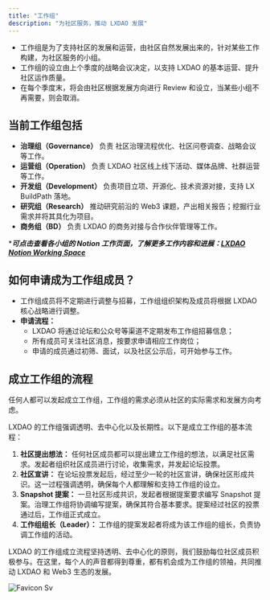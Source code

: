 ```yaml
---
title: "工作组"
description: "为社区服务，推动 LXDAO 发展"
---
```


- 工作组是为了支持社区的发展和运营，由社区自然发展出来的，针对某些工作构建，为社区服务的小组。
- 工作组的设立由上个季度的战略会议决定，以支持 LXDAO 的基本运营、提升社区运作质量。
- 在每个季度末，将会由社区根据发展方向进行 Review 和设立，当某些小组不再需要，则会取消。

## **当前工作组包括**

- **治理组（Governance）** 负责 社区治理流程优化、社区问卷调查、战略会议等工作。
- **运营组（Operation）** 负责 LXDAO 社区线上线下活动、媒体品牌、社群运营等工作。
- **开发组（Development）** 负责项目立项、开源化、技术资源对接，支持 LX BuildPath 落地。
- **研究组（Research）** 推动研究前沿的 Web3 课题，产出相关报告；挖掘行业需求并将其具化为项目。
- **商务组（BD）** 负责 LXDAO 的商务对接与合作伙伴管理等工作。

****可点击查看各小组的  Notion 工作页面，了解更多工作内容和进展：[LXDAO Notion Working Space](https://www.notion.so/LXDAO-Notion-Working-Space-e6c82cfdae8b4ded98507538a9703dbc?pvs=21)*** 

## **如何申请成为工作组成员？**

- 工作组成员将不定期进行调整与招募，工作组组织架构及成员将根据 LXDAO 核心战略进行调整。
- **申请流程：**
    - LXDAO 将通过论坛和公众号等渠道不定期发布工作组招募信息；
    - 所有成员可关注社区消息，按要求申请相应工作岗位；
    - 申请的成员通过初筛、面试，以及社区公示后，可开始参与工作。

## **成立工作组的流程**

任何人都可以发起成立工作组，工作组的需求必须从社区的实际需求和发展方向考虑。

LXDAO 的工作组强调透明、去中心化以及长期性。以下是成立工作组的基本流程：

1. **社区提出想法：** 任何社区成员都可以提出建立工作组的想法，以满足社区需求。发起者组织社区成员进行讨论，收集需求，并发起论坛投票。
2. **社区宣讲：** 在论坛投票发起后，经过至少一轮的社区宣讲，确保社区形成共识。这一过程强调透明，确保每个人都理解和支持工作组的设立。
3. **Snapshot 提案：** 一旦社区形成共识，发起者根据提案要求编写 Snapshot 提案。治理工作组将协调编写提案，确保其符合基本要求。提案经过社区的投票通过后，工作组正式成立。
4. **工作组组长（Leader）：** 工作组的提案发起者将成为该工作组的组长，负责协调工作组的活动。

LXDAO 的工作组成立流程坚持透明、去中心化的原则，我们鼓励每位社区成员积极参与。在这里，每个人的声音都得到尊重，都有机会成为工作组的领袖，共同推动 LXDAO 和 Web3 生态的发展。

![Favicon Sv](/images/gong-zuo-zu.webp)
